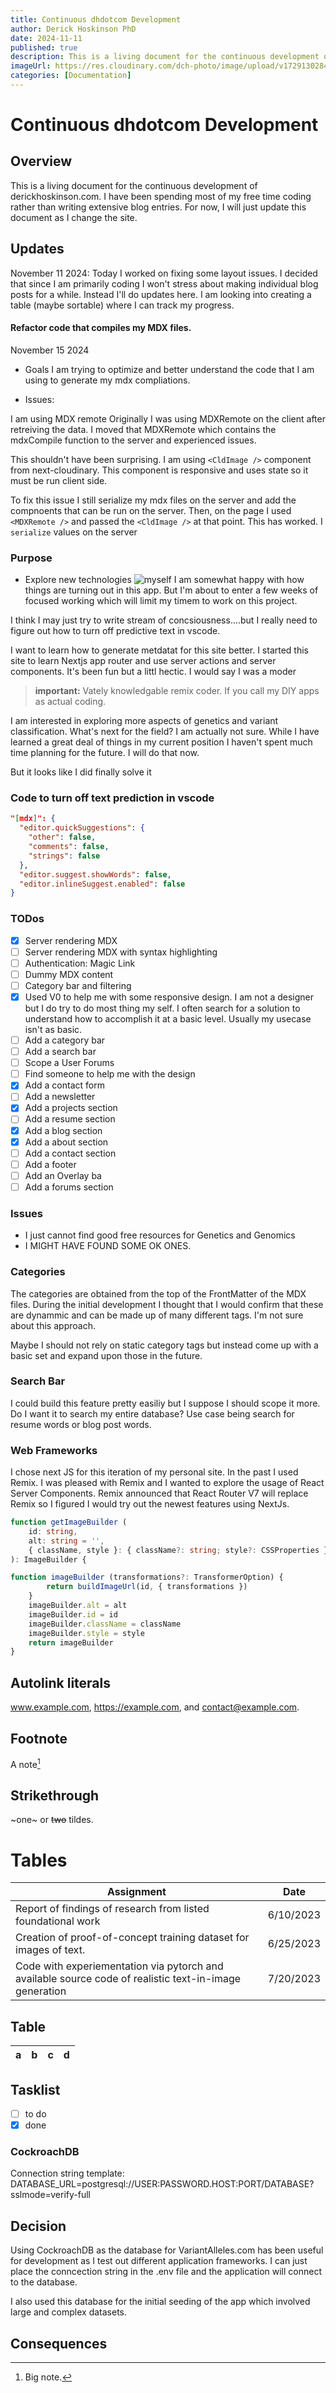 ```yaml
---
title: Continuous dhdotcom Development
author: Derick Hoskinson PhD
date: 2024-11-11
published: true
description: This is a living document for the continuous development of derickhoskinson.com. I have been spending most of my free time coding rather than writing extensive blog entries. For now, I will just update this document as I change the site.
imageUrl: https://res.cloudinary.com/dch-photo/image/upload/v1729130284/personal_blog_2024/webapplarge_nejswq.png
categories: [Documentation]
---
```


# Continuous dhdotcom Development


<MDXButton message="my button"/>


## Overview

This is a living document for the continuous development of derickhoskinson.com. I have been spending most of my free time coding rather than writing extensive blog entries. For now, I will just update this document as I change the site.

## Updates

November 11 2024: Today I worked on fixing some layout issues. I decided that since I am primarily coding I won't stress about making individual blog posts for a while. Instead I'll do updates here. I am looking into creating a table (maybe sortable) where I can track my progress.


#### Refactor code that compiles my MDX files.

November 15 2024

- Goals
I am trying to optimize and better understand the code that I am using to generate my mdx compliations.

- Issues:

I am using MDX remote
Originally I was using MDXRemote on the client after retreiving the data. I moved that MDXRemote which contains the mdxCompile function to the server and experienced issues.

This shouldn't have been surprising. I am using ```<CldImage />``` component from next-cloudinary. This component is responsive and uses state so it must be run client side.

To fix this issue I still serialize my mdx files on the server and add the compnoents that can be run on the server.  Then, on the page I used ```<MDXRemote />``` and passed the ```<CldImage />```  at that point.  This has worked.
I  ```serialize``` values on the server

### Purpose

- Explore new technologies
![myself](https://res.cloudinary.com/dch-photo/image/upload/v1731554528/dh-com/DerickTrain1_j4grbg.jpg)
I am somewhat happy with how things are turning out in this app. But I'm about to enter a few weeks of focused working which will limit my timem to work on this project.

I think I may just try to write stream of concsiousness....but I really need to figure out how to turn off predictive text in vscode.

I want to learn how to generate metdatat for this site better. I started this site to learn Nextjs app router and use server actions and server components. It's been fun but a littl hectic. I would say I was a moder
> **important:** Vately knowledgable remix coder. If you call my DIY apps as actual coding.

I am interested in exploring more aspects of genetics and variant classification. What's next for the field? I am actually not sure. While I have learned a great deal of things in my current position I haven't spent much time planning for the future. I will do that now.

But it looks like I did finally solve it

### Code to turn off text prediction in vscode

```json
"[mdx]": {
  "editor.quickSuggestions": {
    "other": false,
    "comments": false,
    "strings": false
  },
  "editor.suggest.showWords": false,
  "editor.inlineSuggest.enabled": false
}
```

### TODos

- [x] Server rendering MDX
- [ ] Server rendering MDX with syntax highlighting
- [ ] Authentication: Magic Link
- [ ] Dummy MDX content
- [ ] Category bar and filtering
- [x] Used V0 to help me with some responsive design. I am not a designer but I do try to do most thing my self. I often search for a solution to understand how to accomplish it at a basic level. Usually my usecase isn't as basic.
- [ ] Add a category bar
- [ ] Add a search bar
- [ ] Scope a User Forums
- [ ] Find someone to help me with the design
- [x] Add a contact form
- [ ] Add a newsletter
- [x] Add a projects section
- [ ] Add a resume section
- [x] Add a blog section
- [x] Add a about section
- [ ] Add a contact section
- [ ] Add a footer
- [ ] Add an Overlay ba
- [ ] Add a forums section

### Issues

- I just cannot find good free resources for Genetics and Genomics
- I MIGHT HAVE FOUND SOME OK ONES.

### Categories

The categories are obtained from the top of the FrontMatter of the MDX files. During the initial development I thought that I would confirm that these are dynammic and can be made up of many different tags. I'm not sure about this approach.

Maybe I should not rely on static category tags but instead come up with a basic set and expand upon those in the future.

### Search Bar

I could build this feature pretty easiliy but I suppose I should scope it more. Do I want it to search my entire database? Use case being search for resume words or blog post words.

### Web Frameworks

I chose next JS for this iteration of my personal site. In the past I used Remix. I was pleased with Remix and I wanted to explore the usage of React Server Components. Remix announced that React Router V7 will replace Remix so I figured I would try out the newest features using NextJs.


```ts
function getImageBuilder (
    id: string,
    alt: string = '',
    { className, style }: { className?: string; style?: CSSProperties } = {},
): ImageBuilder {

function imageBuilder (transformations?: TransformerOption) {
        return buildImageUrl(id, { transformations })
    }
    imageBuilder.alt = alt
    imageBuilder.id = id
    imageBuilder.className = className
    imageBuilder.style = style
    return imageBuilder
}
```
## Autolink literals

www.example.com, https://example.com, and contact@example.com.

## Footnote

A note[^1]

[^1]: Big note.

## Strikethrough

~one~ or ~~two~~ tildes.
# Tables

| Assignment                                                                                             | Date      |
| ------------------------------------------------------------------------------------------------------ | --------- |
| Report of findings of research from listed foundational work                                           | 6/10/2023 |
| Creation of proof-of-concept training dataset for images of text.                                      | 6/25/2023 |
| Code with experiementation via pytorch and available source code of realistic text-in-image generation | 7/20/2023 |

## Table

| a | b  |  c |  d  |
| - | :- | -: | :-: |

## Tasklist

* [ ] to do
* [x] done
### CockroachDB

Connection string template:
DATABASE_URL=postgresql://USER:PASSWORD.HOST:PORT/DATABASE?sslmode=verify-full

## Decision

Using CockroachDB as the database for VariantAlleles.com has been useful for development as I test out different application frameworks. I can just place the conncection string in the .env file and the application will connect to the database.

I also used this database for the initial seeding of the app which involved large and complex datasets.

## Consequences

